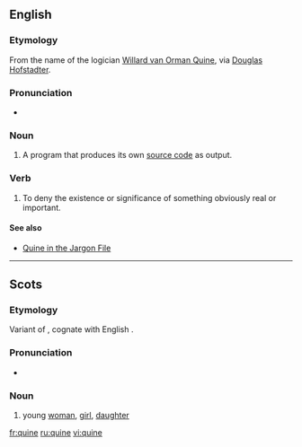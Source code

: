 ==English==
{{wikipedia}}

===Etymology===
From the name of the logician [[w:Willard Van Orman Quine|Willard van Orman Quine]], via [[w:Douglas Hofstadter|Douglas Hofstadter]].

===Pronunciation===
* {{a|US}} {{SAMPA|/kwaIn/}}

===Noun===
{{en-noun}}

# {{computing}} A program that produces its own [[source code]] as output.

===Verb===
{{en-verb|quin|es}}

# {{philosophy}} To deny the existence or significance of something obviously real or important.

====See also====
* [http://catb.org/~esr/jargon/html/Q/quine.html Quine in the Jargon File]

----

==Scots==

===Etymology===
Variant of {{term|quean|lang=sco}}, cognate with English {{term|queen}}.

===Pronunciation===
* {{IPA|/kwəin/|lang=sco}}

===Noun===
{{sco-noun}}

# {{Doric}} young [[woman]], [[girl]], [[daughter]]

[[fr:quine]]
[[ru:quine]]
[[vi:quine]]